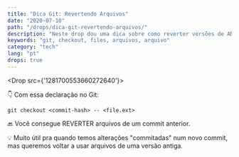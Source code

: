 ```yaml
---
title: "Dica Git: Revertendo Arquivos"
date: "2020-07-10"
path: "/drops/dica-git-revertendo-arquivos/"
description: "Neste drop dou uma dica sobre como reverter versões de ARQUIVOS usando Git."
keywords: "git, checkout, files, arquivos, arquivo"
category: "tech"
lang: "pt"
drops: true
---
```



<Drop src={'1281700553660272640'}>

👇 Com essa declaração no Git:

`git checkout <commit-hash> -- <file.ext>`

🔙 Você consegue REVERTER arquivos de um commit anterior.

💡 Muito útil pra quando temos alterações "commitadas" num novo commit, mas queremos voltar a usar arquivos de uma versão antiga.

</Drop>
